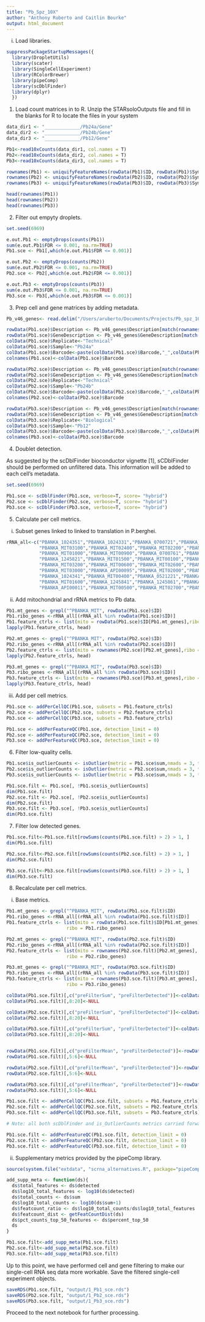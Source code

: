 ```yaml
---
title: "Pb_Spz_10X"
author: "Anthony Ruberto and Caitlin Bourke"
output: html_document
---
```


  i. Load libraries.

```r

suppressPackageStartupMessages({
  library(DropletUtils)
  library(scater)
  library(SingleCellExperiment)
  library(RColorBrewer)
  library(pipeComp)
  library(scDblFinder)
  library(dplyr)
  })

```

1. Load count matrices in to R.
Unzip the STARsoloOutputs file and fill in the blanks for R to locate the files in your system

```r

data_dir1 <- "_____________/Pb24a/Gene"
data_dir2 <- "_____________/Pb24b/Gene"
data_dir3 <- "_____________/Pb12/Gene"

Pb1<-read10xCounts(data_dir1, col.names = T)
Pb2<-read10xCounts(data_dir2, col.names = T)
Pb3<-read10xCounts(data_dir3, col.names = T)

rownames(Pb1) <- uniquifyFeatureNames(rowData(Pb1)$ID, rowData(Pb1)$Symbol)
rownames(Pb2) <- uniquifyFeatureNames(rowData(Pb2)$ID, rowData(Pb2)$Symbol)
rownames(Pb3) <- uniquifyFeatureNames(rowData(Pb3)$ID, rowData(Pb3)$Symbol)

head(rownames(Pb1))
head(rownames(Pb2))
head(rownames(Pb3))

```

2. Filter out empyty droplets. 

```r

set.seed(6969)

e.out.Pb1 <- emptyDrops(counts(Pb1))
sum(e.out.Pb1$FDR <= 0.001, na.rm=TRUE)
Pb1.sce <- Pb1[,which(e.out.Pb1$FDR <= 0.001)]

e.out.Pb2 <- emptyDrops(counts(Pb2))
sum(e.out.Pb2$FDR <= 0.001, na.rm=TRUE)
Pb2.sce <- Pb2[,which(e.out.Pb2$FDR <= 0.001)]

e.out.Pb3 <- emptyDrops(counts(Pb3))
sum(e.out.Pb3$FDR <= 0.001, na.rm=TRUE)
Pb3.sce <- Pb3[,which(e.out.Pb3$FDR <= 0.001)]

```

3. Prep cell and gene matrices by adding metadata.

```r

Pb_v46_genes<- read.delim("/Users/aruberto/Documents/Projects/Pb_spz_10X_sc/Analyses/R/PbANKA_46_info.txt") %>% distinct()

rowData(Pb1.sce)$Description <- Pb_v46_genes$Description[match(rownames(Pb1.sce), Pb_v46_genes$Gene)]
rowData(Pb1.sce)$GeneDescription <- Pb_v46_genes$GeneDescription[match(rownames(Pb1.sce), Pb_v46_genes$Gene)]
colData(Pb1.sce)$Replicate<-"Technical"
colData(Pb1.sce)$Sample<-"Pb24a"
colData(Pb1.sce)$Barcode<-paste(colData(Pb1.sce)$Barcode,"_",colData(Pb1.sce)$Sample, sep = "")
colnames(Pb1.sce)<-colData(Pb1.sce)$Barcode

rowData(Pb2.sce)$Description <- Pb_v46_genes$Description[match(rownames(Pb2.sce), Pb_v46_genes$Gene)]
rowData(Pb2.sce)$GeneDescription <- Pb_v46_genes$GeneDescription[match(rownames(Pb2.sce), Pb_v46_genes$Gene)]
colData(Pb2.sce)$Replicate<-"Technical"
colData(Pb2.sce)$Sample<-"Pb24b"
colData(Pb2.sce)$Barcode<-paste(colData(Pb2.sce)$Barcode,"_",colData(Pb2.sce)$Sample, sep = "")
colnames(Pb2.sce)<-colData(Pb2.sce)$Barcode

rowData(Pb3.sce)$Description <- Pb_v46_genes$Description[match(rownames(Pb3.sce), Pb_v46_genes$Gene)]
rowData(Pb3.sce)$GeneDescription <- Pb_v46_genes$GeneDescription[match(rownames(Pb3.sce), Pb_v46_genes$Gene)]
colData(Pb3.sce)$Replicate<-"Biological"
colData(Pb3.sce)$Sample<-"Pb12"
colData(Pb3.sce)$Barcode<-paste(colData(Pb3.sce)$Barcode,"_",colData(Pb3.sce)$Sample, sep = "")
colnames(Pb3.sce)<-colData(Pb3.sce)$Barcode

```

4. Doublet detection.

As suggested by the scDblFinder bioconductor vignette [1], sCDblFinder should be performed on unfiltered data. This information will be added to each cell's metadata.

```r

set.seed(6969)

Pb1.sce <- scDblFinder(Pb1.sce, verbose=T, score= "hybrid")
Pb2.sce <- scDblFinder(Pb2.sce, verbose=T, score= "hybrid")
Pb3.sce <- scDblFinder(Pb3.sce, verbose=T, score= "hybrid")

```
5. Calculate per cell metrics.

  i. Subset genes linked to linked to translation in P.berghei.

```r

rRNA_all<-c("PBANKA_1024351","PBANKA_1024331","PBANKA_0700721","PBANKA_MIT00300","PBANKA_MIT00700","PBANKA_MIT02500",
            "PBANKA_MIT03100","PBANKA_MIT02400","PBANKA_MIT02200","PBANKA_MIT00800","PBANKA_MIT01200","PBANKA_MIT01700",
            "PBANKA_MIT01000","PBANKA_MIT00900","PBANKA_0700761","PBANKA_0622961","PBANKA_MIT01400","PBANKA_API00051",
            "PBANKA_1245821","PBANKA_MIT01500","PBANKA_MIT00100","PBANKA_MIT02300","PBANKA_MIT01300","PBANKA_MIT03600",
            "PBANKA_MIT03200","PBANKA_MIT00600","PBANKA_MIT02600","PBANKA_MIT02900","PBANKA_MIT00200","PBANKA_0622941",
            "PBANKA_MIT03000","PBANKA_API00095","PBANKA_MIT02000","PBANKA_0622921","PBANKA_MIT02800","PBANKA_0521241",
            "PBANKA_1024341","PBANKA_MIT00400","PBANKA_0521221","PBANKA_MIT03500","PBANKA_0521261","PBANKA_MIT03700",
            "PBANKA_MIT01600","PBANKA_1245841","PBANKA_1245861","PBANKA_MIT03300","PBANKA_MIT03400","PBANKA_API00055",
            "PBANKA_API00011","PBANKA_MIT00500","PBANKA_MIT02700","PBANKA_MIT02100","PBANKA_0700741")

```

  ii. Add mitochondrial and rRNA metrics to Pb data.

```r

Pb1.mt_genes <- grepl("^PBANKA_MIT", rowData(Pb1.sce)$ID)
Pb1.ribo_genes <-rRNA_all[(rRNA_all %in% rowData(Pb1.sce)$ID)]
Pb1.feature_ctrls <- list(mito = rowData(Pb1.sce)$ID[Pb1.mt_genes],ribo = Pb1.ribo_genes)
lapply(Pb1.feature_ctrls, head)

Pb2.mt_genes <- grepl("^PBANKA_MIT", rowData(Pb2.sce)$ID)
Pb2.ribo_genes <-rRNA_all[(rRNA_all %in% rowData(Pb2.sce)$ID)]
Pb2.feature_ctrls <- list(mito = rownames(Pb2.sce)[Pb2.mt_genes],ribo = Pb2.ribo_genes)
lapply(Pb2.feature_ctrls, head)

Pb3.mt_genes <- grepl("^PBANKA_MIT", rowData(Pb3.sce)$ID)
Pb3.ribo_genes <-rRNA_all[(rRNA_all %in% rowData(Pb3.sce)$ID)]
Pb3.feature_ctrls <- list(mito = rownames(Pb3.sce)[Pb3.mt_genes],ribo = Pb3.ribo_genes)
lapply(Pb3.feature_ctrls, head)

```
  iii. Add per cell metrics.

```r

Pb1.sce <- addPerCellQC(Pb1.sce, subsets = Pb1.feature_ctrls)
Pb2.sce <- addPerCellQC(Pb2.sce, subsets = Pb2.feature_ctrls)
Pb3.sce <- addPerCellQC(Pb3.sce, subsets = Pb3.feature_ctrls)

Pb1.sce <- addPerFeatureQC(Pb1.sce, detection_limit = 0)
Pb2.sce <- addPerFeatureQC(Pb2.sce, detection_limit = 0)
Pb3.sce <- addPerFeatureQC(Pb3.sce, detection_limit = 0)

```

6. Filter low-quality cells.

```r

Pb1.sce$is_outlierCounts <- isOutlier(metric = Pb1.sce$sum,nmads = 3, type = "higher", log = TRUE)
Pb2.sce$is_outlierCounts <- isOutlier(metric = Pb2.sce$sum,nmads = 3, type = "higher", log = TRUE)
Pb3.sce$is_outlierCounts <- isOutlier(metric = Pb3.sce$sum,nmads = 3, type = "higher", log = TRUE)

Pb1.sce.filt <- Pb1.sce[, !Pb1.sce$is_outlierCounts]
dim(Pb1.sce.filt)
Pb2.sce.filt <- Pb2.sce[, !Pb2.sce$is_outlierCounts]
dim(Pb2.sce.filt)
Pb3.sce.filt <- Pb3.sce[, !Pb3.sce$is_outlierCounts]
dim(Pb3.sce.filt)

```

7. Filter low detected genes.

```r

Pb1.sce.filt<-Pb1.sce.filt[rowSums(counts(Pb1.sce.filt) > 2) > 1, ]
dim(Pb1.sce.filt)

Pb2.sce.filt<-Pb2.sce.filt[rowSums(counts(Pb2.sce.filt) > 2) > 1, ]
dim(Pb2.sce.filt)

Pb3.sce.filt<-Pb3.sce.filt[rowSums(counts(Pb3.sce.filt) > 2) > 1, ]
dim(Pb3.sce.filt)

```

8. Recalculate per cell metrics.

  i. Base metrics.

```r

Pb1.mt_genes <- grepl("^PBANKA_MIT", rowData(Pb1.sce.filt)$ID)
Pb1.ribo_genes <-rRNA_all[(rRNA_all %in% rowData(Pb1.sce.filt)$ID)]
Pb1.feature_ctrls <- list(mito = rowData(Pb1.sce.filt)$ID[Pb1.mt_genes],
                      ribo = Pb1.ribo_genes)

Pb2.mt_genes <- grepl("^PBANKA_MIT", rowData(Pb2.sce.filt)$ID)
Pb2.ribo_genes <-rRNA_all[(rRNA_all %in% rowData(Pb2.sce.filt)$ID)]
Pb2.feature_ctrls <- list(mito = rownames(Pb2.sce.filt)[Pb2.mt_genes],
                      ribo = Pb2.ribo_genes)

Pb3.mt_genes <- grepl("^PBANKA_MIT", rowData(Pb3.sce.filt)$ID)
Pb3.ribo_genes <-rRNA_all[(rRNA_all %in% rowData(Pb3.sce.filt)$ID)]
Pb3.feature_ctrls <- list(mito = rownames(Pb3.sce.filt)[Pb3.mt_genes],
                      ribo = Pb3.ribo_genes)

colData(Pb1.sce.filt)[,c("preFilterSum", "preFilterDetected")]<-colData(Pb1.sce.filt)[,8:9]
colData(Pb1.sce.filt)[,8:20]<-NULL

colData(Pb2.sce.filt)[,c("preFilterSum", "preFilterDetected")]<-colData(Pb2.sce.filt)[,8:9]
colData(Pb2.sce.filt)[,8:20]<-NULL

colData(Pb3.sce.filt)[,c("preFilterSum", "preFilterDetected")]<-colData(Pb3.sce.filt)[,8:9]
colData(Pb3.sce.filt)[,8:20]<-NULL


rowData(Pb1.sce.filt)[,c("preFilterMean", "preFilterDetected")]<-rowData(Pb1.sce.filt)[,5:6]
rowData(Pb1.sce.filt)[,5:6]<-NULL

rowData(Pb2.sce.filt)[,c("preFilterMean", "preFilterDetected")]<-rowData(Pb2.sce.filt)[,5:6]
rowData(Pb2.sce.filt)[,5:6]<-NULL

rowData(Pb3.sce.filt)[,c("preFilterMean", "preFilterDetected")]<-rowData(Pb3.sce.filt)[,5:6]
rowData(Pb3.sce.filt)[,5:6]<-NULL

Pb1.sce.filt <- addPerCellQC(Pb1.sce.filt, subsets = Pb1.feature_ctrls)
Pb2.sce.filt <- addPerCellQC(Pb2.sce.filt, subsets = Pb2.feature_ctrls)
Pb3.sce.filt <- addPerCellQC(Pb3.sce.filt, subsets = Pb3.feature_ctrls)

# Note: all both scDblFinder and is_OutlierCounts metrics carried forward are based on the PRE-FILTERED cell numbers.

Pb1.sce.filt <- addPerFeatureQC(Pb1.sce.filt, detection_limit = 0)
Pb2.sce.filt <- addPerFeatureQC(Pb2.sce.filt, detection_limit = 0)
Pb3.sce.filt <- addPerFeatureQC(Pb3.sce.filt, detection_limit = 0)

```

  ii. Supplementary metrics provided by the pipeComp library.

```r

source(system.file("extdata", "scrna_alternatives.R", package="pipeComp"))

add_supp_meta <- function(ds){
  ds$total_features <- ds$detected
  ds$log10_total_features <- log10(ds$detected)
  ds$total_counts <- ds$sum
  ds$log10_total_counts <- log10(ds$sum+1)
  ds$featcount_ratio <- ds$log10_total_counts/ds$log10_total_features
  ds$featcount_dist <- getFeatCountDist(ds)
  ds$pct_counts_top_50_features <- ds$percent_top_50
  ds
}

Pb1.sce.filt<-add_supp_meta(Pb1.sce.filt)
Pb2.sce.filt<-add_supp_meta(Pb2.sce.filt)
Pb3.sce.filt<-add_supp_meta(Pb3.sce.filt)

```

Up to this point, we have performed cell and gene filtering to make our single-cell RNA seq data more workable. Save the filtered single-cell experiment objects. 

```r

saveRDS(Pb1.sce.filt, "output/1_Pb1_sce.rds")
saveRDS(Pb2.sce.filt, "output/1_Pb2_sce.rds")
saveRDS(Pb3.sce.filt, "output/1_Pb3_sce.rds")

```

Proceed to the next notebook for further processing.

